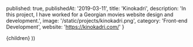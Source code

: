 
  published: true,
  publishedAt: '2019-03-11',
  title: 'Kinokadri',
  description: 'In this project, I have worked for a Georgian movies website design and development.',
  image: '/static/projects/kinokadri.png',
  category: 'Front-end Development',
  website: 'https://kinokadri.com/'
}

  <Project path={router.pathname} meta={meta}>
    {children}
  </Project>
))